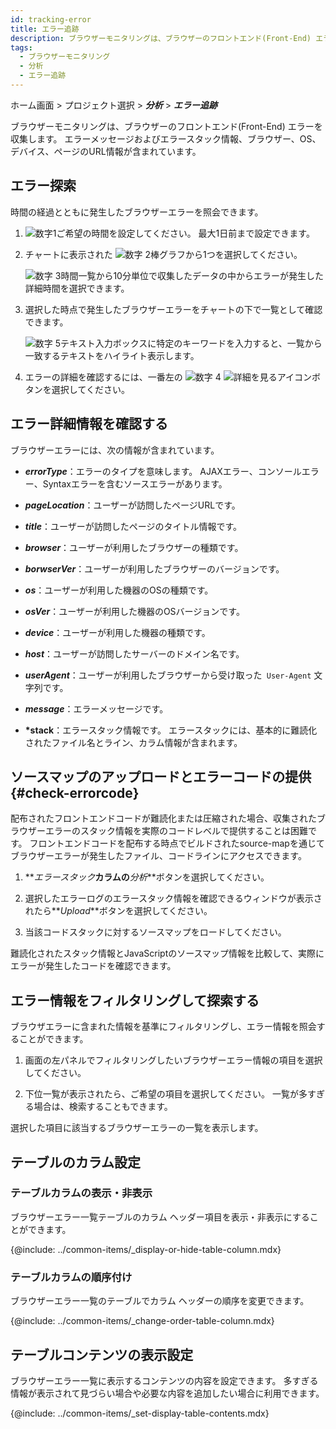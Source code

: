 ```yaml
---
id: tracking-error
title: エラー追跡
description: ブラウザーモニタリングは、ブラウザーのフロントエンド(Front-End) エラーを収集します。
tags:
  - ブラウザーモニタリング
  - 分析
  - エラー追跡
---
```


ホーム画面 > プロジェクト選択 > **_分析_** > **_エラー追跡_**

ブラウザーモニタリングは、ブラウザーのフロントエンド(Front-End) エラーを収集します。 エラーメッセージおよびエラースタック情報、ブラウザー、OS、デバイス、ページのURL情報が含まれています。

## エラー探索

時間の経過とともに発生したブラウザーエラーを照会できます。

<ImgLang img='rum-tracking-error.png' desc='エラー追跡' />

1.  ![数字1](/img/number-01.png)ご希望の時間を設定してください。 最大1日前まで設定できます。

2.  チャートに表示された ![数字 2](/img/number-02.png)棒グラフから1つを選択してください。 

    ![数字 3](/img/number-03.png)時間一覧から10分単位で収集したデータの中からエラーが発生した詳細時間を選択できます。

3.  選択した時点で発生したブラウザーエラーをチャートの下で一覧として確認できます。

    ![数字 5](/img/number-05.png)テキスト入力ボックスに特定のキーワードを入力すると、一覧から一致するテキストをハイライト表示します。

4.  エラーの詳細を確認するには、一番左の ![数字 4](/img/number-04.png) ![詳細を見るアイコン](/img/ic-caret-right.svg)ボタンを選択してください。

## エラー詳細情報を確認する

ブラウザーエラーには、次の情報が含まれています。

-   **_errorType_**：エラーのタイプを意味します。 AJAXエラー、コンソールエラー、Syntaxエラーを含むソースエラーがあります。

-   **_pageLocation_**：ユーザーが訪問したページURLです。

-   **_title_**：ユーザーが訪問したページのタイトル情報です。

-   **_browser_**：ユーザーが利用したブラウザーの種類です。

-   **_borwserVer_**：ユーザーが利用したブラウザーのバージョンです。

-   **_os_**：ユーザーが利用した機器のOSの種類です。

-   **_osVer_**：ユーザーが利用した機器のOSバージョンです。

-   **_device_**：ユーザーが利用した機器の種類です。

-   **_host_**：ユーザーが訪問したサーバーのドメイン名です。

-   **_userAgent_**：ユーザーが利用したブラウザーから受け取った` User-Agent` 文字列です。

-   **_message_**：エラーメッセージです。

-   **\*stack**：エラースタック情報です。 エラースタックには、基本的に難読化されたファイル名とライン、カラム情報が含まれます。

## ソースマップのアップロードとエラーコードの提供{#check-errorcode}

配布されたフロントエンドコードが難読化または圧縮された場合、収集されたブラウザーエラーのスタック情報を実際のコードレベルで提供することは困難です。 フロントエンドコードを配布する時点でビルドされたsource-mapを通じてブラウザーエラーが発生したファイル、コードラインにアクセスできます。

1.  **_エラースタック_**カラムの**_分析_**ボタンを選択してください。

    <ImgLang img='browser-error-stack-btn-analysis.png' desc='エラーログ' />

2.  選択したエラーログのエラースタック情報を確認できるウィンドウが表示されたら**_Upload_**ボタンを選択してください。

    <ImgLang img='browser-error-stack-upload.png' desc='エラースタック' />

3.  当該コードスタックに対するソースマップをロードしてください。

難読化されたスタック情報とJavaScriptのソースマップ情報を比較して、実際にエラーが発生したコードを確認できます。

<ImgLang img='browser-error-stack-upload-code.png' desc='' />

## エラー情報をフィルタリングして探索する

ブラウザエラーに含まれた情報を基準にフィルタリングし、エラー情報を照会することができます。

<ImgLang img='rum-tracking-error-filtering.png' desc='' />

1.  画面の左パネルでフィルタリングしたいブラウザーエラー情報の項目を選択してください。 

2.  下位一覧が表示されたら、ご希望の項目を選択してください。 一覧が多すぎる場合は、検索することもできます。 

選択した項目に該当するブラウザーエラーの一覧を表示します。

## テーブルのカラム設定

### テーブルカラムの表示・非表示

ブラウザーエラー一覧テーブルのカラム ヘッダー項目を表示・非表示にすることができます。

{@include: ../common-items/_display-or-hide-table-column.mdx}

### テーブルカラムの順序付け

ブラウザーエラー一覧のテーブルでカラム ヘッダーの順序を変更できます。

{@include: ../common-items/_change-order-table-column.mdx}

## テーブルコンテンツの表示設定

ブラウザーエラー一覧に表示するコンテンツの内容を設定できます。 多すぎる情報が表示されて見づらい場合や必要な内容を追加したい場合に利用できます。

{@include: ../common-items/_set-display-table-contents.mdx}
